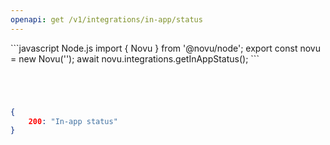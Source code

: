 ```yaml
---
openapi: get /v1/integrations/in-app/status
---
```


<RequestExample>
```javascript Node.js
import { Novu } from '@novu/node';  
export const novu = new Novu('<REPLACE_WITH_API_KEY_FROM_ADMIN_PANEL>');
await novu.integrations.getInAppStatus();
```

```php PHP

```

```ruby Ruby

```

```python Python

```

```java Java

```

</RequestExample>

<ResponseExample>

```json Response
{
    200: "In-app status"
}
```

</ResponseExample>